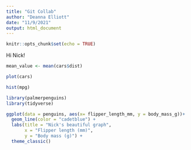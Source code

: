```yaml
---
title: "Git Collab"
author: "Deanna Elliott"
date: "11/9/2021"
output: html_document
---
```


```r
knitr::opts_chunk$set(echo = TRUE)
```

Hi Nick!



```r
mean_value <- mean(cars$dist)
```

```r

plot(cars)
```

```r
hist(mpg)
```


```r
library(palmerpenguins)
library(tidyverse)

ggplot(data = penguins, aes(x= flipper_length_mm, y = body_mass_g))+ 
  geom_line(color = "cadetblue") +
  labs(title = "Nick's beautiful graph",
       x = "Flipper length (mm)",
       y = "Body mass (g)") +
  theme_classic()
```

```r

```


